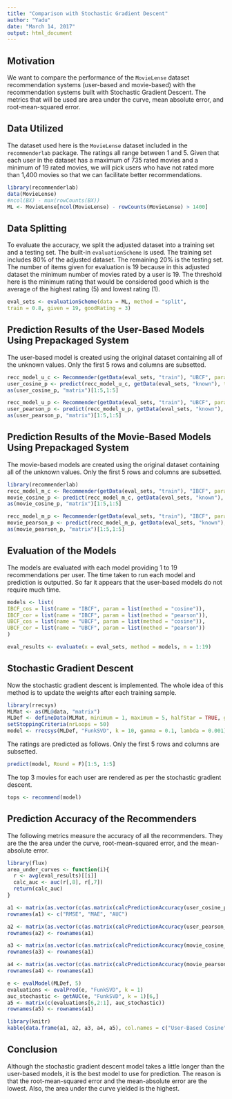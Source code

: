 ```yaml
---
title: "Comparison with Stochastic Gradient Descent"
author: "Yadu"
date: "March 14, 2017"
output: html_document
---
```


## Motivation

We want to compare the performance of the `MovieLense` dataset recommendation systems (user-based and movie-based) with the recommendation systems built with Stochastic Gradient Descent. The metrics that will be used are area under the curve, mean absolute error, and root-mean-squared error. 

## Data Utilized

The dataset used here is the `MovieLense` dataset included in the `recommenderlab` package. The ratings all range between 1 and 5. Given that each user in the dataset has a maximum of 735 rated movies and a minimum of 19 rated movies, we will pick users who have not rated more than 1,400 movies so that we can facilitate better recommendations.

```r
library(recommenderlab)
data(MovieLense)
#ncol(BX) - max(rowCounts(BX))
ML <- MovieLense[ncol(MovieLense) - rowCounts(MovieLense) > 1400]
```

## Data Splitting

To evaluate the accuracy, we split the adjusted dataset into a training set and a testing set. The built-in `evaluationScheme` is used. The training set includes 80% of the adjusted dataset. The remaining 20% is the testing set. The number of items given for evaluation is 19 because in this adjusted dataset the minimum number of movies rated by a user is 19. The threshold here is the minimum rating that would be considered good which is the average of the highest rating (5) and lowest rating (1).  

```r
eval_sets <- evaluationScheme(data = ML, method = "split",
train = 0.8, given = 19, goodRating = 3)
```

## Prediction Results of the User-Based Models Using Prepackaged System

The user-based model is created using the original dataset containing all of the unknown values. Only the first 5 rows and columns are subsetted.  

```r
recc_model_u_c <- Recommender(getData(eval_sets, "train"), "UBCF", parameter = list(method = "Cosine"))
user_cosine_p <- predict(recc_model_u_c, getData(eval_sets, "known"), type="ratings")
as(user_cosine_p, "matrix")[1:5,1:5]
```

```r
recc_model_u_p <- Recommender(getData(eval_sets, "train"), "UBCF", parameter = list(method = "Pearson"))
user_pearson_p <- predict(recc_model_u_p, getData(eval_sets, "known"), type="ratings")
as(user_pearson_p, "matrix")[1:5,1:5]
```

## Prediction Results of the Movie-Based Models Using Prepackaged System

The movie-based models are created using the original dataset containing all of the unknown values. Only the first 5 rows and columns are subsetted.   

```r
library(recommenderlab)
recc_model_m_c <- Recommender(getData(eval_sets, "train"), "IBCF", param = list(method = "Cosine"))
movie_cosine_p <- predict(recc_model_m_c, getData(eval_sets, "known"), type="ratings")
as(movie_cosine_p, "matrix")[1:5,1:5]
```

```r
recc_model_m_p <- Recommender(getData(eval_sets, "train"), "IBCF", parameter = list(method = "Pearson"))
movie_pearson_p <- predict(recc_model_m_p, getData(eval_sets, "known"), type="ratings")
as(movie_pearson_p, "matrix")[1:5,1:5]
```

## Evaluation of the Models

The models are evaluated with each model providing 1 to 19 recommendations per user. The time taken to run each model and prediction is outputted. So far it appears that the user-based models do not require much time.  

```r
models <- list(
IBCF_cos = list(name = "IBCF", param = list(method = "cosine")),
IBCF_cor = list(name = "IBCF", param = list(method = "pearson")),
UBCF_cos = list(name = "UBCF", param = list(method = "cosine")),
UBCF_cor = list(name = "UBCF", param = list(method = "pearson"))
)
```

```r
eval_results <- evaluate(x = eval_sets, method = models, n = 1:19)
```

## Stochastic Gradient Descent

Now the stochastic gradient descent is implemented. The whole idea of this method is to update the weights after each training sample.

```r
library(rrecsys)
MLMat <- as(ML@data, "matrix")
MLDef <- defineData(MLMat, minimum = 1, maximum = 5, halfStar = TRUE, goodRating = 3)
setStoppingCriteria(nrLoops = 50)
model <- rrecsys(MLDef, "FunkSVD", k = 10, gamma = 0.1, lambda = 0.001)
```

The ratings are predicted as follows. Only the first 5 rows and columns are subsetted.   

```r
predict(model, Round = F)[1:5, 1:5]
```

The top 3 movies for each user are rendered as per the stochastic gradient descent.

```r
tops <- recommend(model)
```

## Prediction Accuracy of the Recommenders

The following metrics measure the accuracy of all the recommenders. They are the the area under the curve, root-mean-squared error, and the mean-absolute error.

```r
library(flux)
area_under_curves <- function(i){
  r <- avg(eval_results)[[i]]
  calc_auc <- auc(r[,8], r[,7])
  return(calc_auc)
} 
```

```r
a1 <- matrix(as.vector(c(as.matrix(calcPredictionAccuracy(user_cosine_p, getData(eval_sets, "unknown")))[-2,], area_under_curves(1))))
rownames(a1) <- c("RMSE", "MAE", "AUC")

a2 <- matrix(as.vector(c(as.matrix(calcPredictionAccuracy(user_pearson_p, getData(eval_sets, "unknown")))[-2,], area_under_curves(2))))
rownames(a2) <- rownames(a1)

a3 <- matrix(as.vector(c(as.matrix(calcPredictionAccuracy(movie_cosine_p, getData(eval_sets, "unknown")))[-2,], area_under_curves(3))))
rownames(a3) <- rownames(a1)

a4 <- matrix(as.vector(c(as.matrix(calcPredictionAccuracy(movie_pearson_p, getData(eval_sets, "unknown")))[-2,], area_under_curves(4))))
rownames(a4) <- rownames(a1)

e <- evalModel(MLDef, 5)
evaluations <- evalPred(e, "FunkSVD", k = 1)
auc_stochastic <- getAUC(e, "FunkSVD", k = 1)[6,]
a5 <- matrix(c(evaluations[6,2:1], auc_stochastic))
rownames(a5) <- rownames(a1)
```

```r
library(knitr)
kable(data.frame(a1, a2, a3, a4, a5), col.names = c("User-Based Cosine", "User-Based Pearson", "Movie-Based Cosine", "Movie-Based Pearson", "Stochastic Gradient Descent"))
```

## Conclusion

Although the stochastic gradient descent model takes a little longer than the user-based models, it is the best model to use for prediction. The reason is that the root-mean-squared error and the mean-absolute error are the lowest. Also, the area under the curve yielded is the highest. 